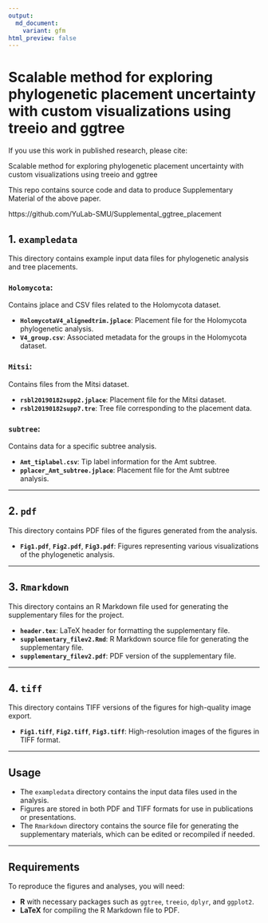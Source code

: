 ```yaml
---
output:
  md_document:
    variant: gfm
html_preview: false
---
```


<!-- README.md is generated from README.Rmd. Please edit that file -->

# Scalable method for exploring phylogenetic placement uncertainty with custom visualizations using treeio and ggtree
If you use this work in published research, please cite:

Scalable method for exploring phylogenetic placement uncertainty with custom visualizations using treeio and ggtree

This repo contains source code and data to produce Supplementary Material of the above paper.

https://github.com/YuLab-SMU/Supplemental_ggtree_placement

## 1. `exampledata`

This directory contains example input data files for phylogenetic analysis and tree placements.

### `Holomycota`:
Contains jplace and CSV files related to the Holomycota dataset.

- **`HolomycotaV4_alignedtrim.jplace`**: Placement file for the Holomycota phylogenetic analysis.
- **`V4_group.csv`**: Associated metadata for the groups in the Holomycota dataset.

### `Mitsi`:
Contains files from the Mitsi dataset.

- **`rsbl20190182supp2.jplace`**: Placement file for the Mitsi dataset.
- **`rsbl20190182supp7.tre`**: Tree file corresponding to the placement data.

### `subtree`:
Contains data for a specific subtree analysis.

- **`Amt_tiplabel.csv`**: Tip label information for the Amt subtree.
- **`pplacer_Amt_subtree.jplace`**: Placement file for the Amt subtree analysis.

---

## 2. `pdf`

This directory contains PDF files of the figures generated from the analysis.

- **`Fig1.pdf`**, **`Fig2.pdf`**, **`Fig3.pdf`**: Figures representing various visualizations of the phylogenetic analysis.

---

## 3. `Rmarkdown`

This directory contains an R Markdown file used for generating the supplementary files for the project.

- **`header.tex`**: LaTeX header for formatting the supplementary file.
- **`supplementary_filev2.Rmd`**: R Markdown source file for generating the supplementary file.
- **`supplementary_filev2.pdf`**: PDF version of the supplementary file.

---

## 4. `tiff`

This directory contains TIFF versions of the figures for high-quality image export.

- **`Fig1.tiff`**, **`Fig2.tiff`**, **`Fig3.tiff`**: High-resolution images of the figures in TIFF format.

---

## Usage

- The `exampledata` directory contains the input data files used in the analysis.
- Figures are stored in both PDF and TIFF formats for use in publications or presentations.
- The `Rmarkdown` directory contains the source file for generating the supplementary materials, which can be edited or recompiled if needed.

---

## Requirements

To reproduce the figures and analyses, you will need:

- **R** with necessary packages such as `ggtree`, `treeio`, `dplyr`, and `ggplot2`.
- **LaTeX** for compiling the R Markdown file to PDF.
